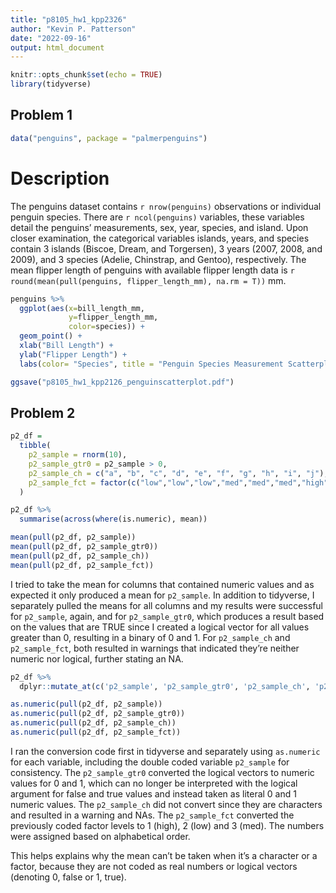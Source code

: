 ```yaml
---
title: "p8105_hw1_kpp2326"
author: "Kevin P. Patterson"
date: "2022-09-16"
output: html_document
---
```


```r
knitr::opts_chunk$set(echo = TRUE)
library(tidyverse)
```
## Problem 1

```r
data("penguins", package = "palmerpenguins")
```

# Description
The penguins dataset contains `r nrow(penguins)` observations or individual penguin species. There are `r ncol(penguins)` variables, these variables detail the penguins' measurements, sex, year, species, and island. Upon closer examination, the categorical variables islands, years, and species contain 3 islands (Biscoe, Dream, and Torgersen), 3 years (2007, 2008, and 2009), and 3 species (Adelie, Chinstrap, and Gentoo), respectively. The mean flipper length of penguins with available flipper length data is `r round(mean(pull(penguins, flipper_length_mm), na.rm = T))` mm.

```r
penguins %>%
  ggplot(aes(x=bill_length_mm,
             y=flipper_length_mm,
             color=species)) +
  geom_point() +
  xlab("Bill Length") + 
  ylab("Flipper Length") +
  labs(color= "Species", title = "Penguin Species Measurement Scatterplot")

ggsave("p8105_hw1_kpp2126_penguinscatterplot.pdf")
```
## Problem 2
```r
p2_df = 
  tibble(
    p2_sample = rnorm(10),
    p2_sample_gtr0 = p2_sample > 0,
    p2_sample_ch = c("a", "b", "c", "d", "e", "f", "g", "h", "i", "j"),
    p2_sample_fct = factor(c("low","low","low","med","med","med","high","high","high","high"))
  )
```

```r
p2_df %>%
  summarise(across(where(is.numeric), mean))

mean(pull(p2_df, p2_sample))
mean(pull(p2_df, p2_sample_gtr0))
mean(pull(p2_df, p2_sample_ch))
mean(pull(p2_df, p2_sample_fct))
```
I tried to take the mean for columns that contained numeric values and as expected it only produced a mean for `p2_sample`. 
In addition to tidyverse, I separately pulled the means for all columns and my results were successful for `p2_sample`, again, and for `p2_sample_gtr0`, which produces a result based on the values that are TRUE since I created a logical vector for all values greater than 0, resulting in a binary of 0 and 1.
For `p2_sample_ch` and `p2_sample_fct`, both resulted in warnings that indicated they're neither numeric nor logical, further stating an NA.

```r
p2_df %>%
  dplyr::mutate_at(c('p2_sample', 'p2_sample_gtr0', 'p2_sample_ch', 'p2_sample_fct'), as.numeric)

as.numeric(pull(p2_df, p2_sample))
as.numeric(pull(p2_df, p2_sample_gtr0))
as.numeric(pull(p2_df, p2_sample_ch))
as.numeric(pull(p2_df, p2_sample_fct))
```

I ran the conversion code first in tidyverse and separately using `as.numeric` for each variable, including the double coded variable `p2_sample` for consistency.
The `p2_sample_gtr0` converted the logical vectors to numeric values for 0 and 1, which can no longer be interpreted with the logical argument for false and true values and instead taken as literal 0 and 1 numeric values. 
The `p2_sample_ch` did not convert since they are characters and resulted in a warning and NAs.
The `p2_sample_fct` converted the previously coded factor levels to 1 (high), 2 (low) and 3 (med). The numbers were assigned based on alphabetical order.

This helps explains why the mean can't be taken when it's a character or a factor, because they are not coded as real numbers or logical vectors (denoting 0, false or 1, true).